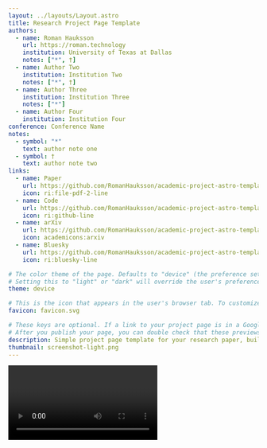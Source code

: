 ```yaml
---
layout: ../layouts/Layout.astro
title: Research Project Page Template
authors:
  - name: Roman Hauksson
    url: https://roman.technology
    institution: University of Texas at Dallas
    notes: ["*", †]
  - name: Author Two
    institution: Institution Two
    notes: ["*", †]
  - name: Author Three
    institution: Institution Three
    notes: ["*"]
  - name: Author Four
    institution: Institution Four
conference: Conference Name
notes:
  - symbol: "*"
    text: author note one
  - symbol: †
    text: author note two
links:
  - name: Paper
    url: https://github.com/RomanHauksson/academic-project-astro-template
    icon: ri:file-pdf-2-line
  - name: Code
    url: https://github.com/RomanHauksson/academic-project-astro-template
    icon: ri:github-line
  - name: arXiv
    url: https://github.com/RomanHauksson/academic-project-astro-template
    icon: academicons:arxiv
  - name: Bluesky
    url: https://github.com/RomanHauksson/academic-project-astro-template
    icon: ri:bluesky-line

# The color theme of the page. Defaults to "device" (the preference set in the user's brower or operating system).
# Setting this to "light" or "dark" will override the user's preference. This is useful if your figures only look good in one theme.
theme: device

# This is the icon that appears in the user's browser tab. To customize, change the favicon.svg file in /public/, or add your own file to /public/ and change the filename here.
favicon: favicon.svg

# These keys are optional. If a link to your project page is in a Google search result, text message, or social media post, it will often appear as a "link preview card" based on its title, description, favicon, and thumbnail.
# After you publish your page, you can double check that these previews look right using [this tool](https://linkpreview.xyz/)
description: Simple project page template for your research paper, built with Astro and Tailwind CSS
thumbnail: screenshot-light.png
---
```








<RenderPDF source={intro} />

<Video source={outside} />

<HighlightedSection>

## Abstract

This is a live demo for a template you can use to create a simple project page for your research paper. See the code for the template and instructions on how to use it yourself [here](https://github.com/RomanHauksson/academic-project-astro-template). It's made with the [Astro web framework](https://astro.build/) and styled with [Tailwind CSS](https://tailwindcss.com/). You write the content in [MDX](https://mdxjs.com/), which enables markdown formatting like **bold**, _italics_, and ~strikethrough~, as well as custom components like <SmallCaps>small caps.</SmallCaps>

</HighlightedSection>

## Figures

Use the figure component to display images, videos, equations, or any other element, with an optional caption.

<Figure>
  <Image slot="figure" source={transformer} altText="Diagram of the transformer deep learning architecture." />
  <Fragment slot="caption">Diagram of the transformer deep learning architecture.</Fragment>
</Figure>

## Image comparison slider

An interactive, accessible slider component with keyboard navigation.

<Figure>
  <ImageComparison
    slot="figure" client:load
    imageOne={dogsDiffc} imageTwo={dogsTrue}
    altTextOne="Photo of two dogs running side-by-side in shallow water, lossily compressed using the DiffC algorithm"
    altTextTwo="Original photo of two dogs running side-by-side in shallow water"
  />
  <Fragment slot="caption">A photo of two dogs running side-by-side in shallow water, lossily compressed using the [DiffC algorithm](https://jeremyiv.github.io/diffc-project-page/).</Fragment>
</Figure>

## Two columns

Use the two columns component to display two columns of content. In this example, the first column contains a figure with a YouTube video and the second column contains a figure with a custom [React](https://react.dev/) component. By default, they display side by side, but if the screen is narrow enough (for example, on mobile), they're arranged vertically.

<TwoColumns>
  <Figure slot="left">
    <YouTubeVideo slot="figure" videoId="wjZofJX0v4M" />
    <Fragment slot="caption">Take a look at this YouTube video.</Fragment>
  </Figure>
  <Figure slot="right">
    <Splat slot="figure" client:idle />
    <Fragment slot="caption">Now look at this [Gaussian splat](https://en.wikipedia.org/wiki/Gaussian_splatting), rendered with a React component.</Fragment>
  </Figure>
</TwoColumns>

## Heading levels

Use headings to divide your content into sections.

### Heading 3

Go down a level to heading 3...

#### Heading 4

...and down again to heading 4.

## LaTeX

You can also add LaTeX formulas, rendered during the build process using [KaTeX](https://katex.org/) so they're quick to load for visitors of your project page. You can write them inline, like this: <LaTeX inline formula="a^2 + b^2 = c^2" />. Or, you can write them as a block:

<LaTeX formula="\int_a^b f(x) dx" />

## Tables

You can add simple tables using [GitHub Flavored Markdown syntax](https://docs.github.com/en/get-started/writing-on-github/working-with-advanced-formatting/organizing-information-with-tables):

| Model | Accuracy | F1 score | Training time (hours) |
| :--- | :---: | :---: | :---: |
| BERT-base | 0.89 | 0.87 | 4.5 |
| RoBERTa-large | 0.92 | 0.91 | 7.2 |
| DistilBERT | 0.86 | 0.84 | 2.1 |
| XLNet | 0.90 | 0.89 | 6.8 |

## BibTeX citation

Use a code block to add an easily copyable BibTeX citation.

```bibtex
@misc{roman2024academic,
  author = "{Roman Hauksson}",
  title = "Academic Project Page Template",
  year = "2024",
  howpublished = "\url{https://research-template.roman.technology}",
}
```